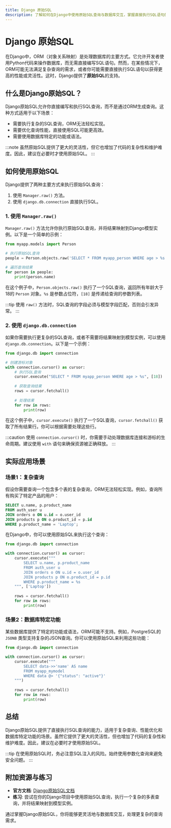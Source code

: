 ```yaml
---
title: Django 原始SQL
description: 了解如何在Django中使用原始SQL查询与数据库交互，掌握直接执行SQL语句的方法及其适用场景。
---
```


# Django 原始SQL

在Django中，ORM（对象关系映射）是处理数据库的主要方式。它允许开发者使用Python代码来操作数据库，而无需直接编写SQL语句。然而，在某些情况下，ORM可能无法满足复杂查询的需求，或者你可能需要直接执行SQL语句以获得更高的性能或灵活性。这时，Django提供了**原始SQL**的支持。

## 什么是Django原始SQL？

Django原始SQL允许你直接编写和执行SQL查询，而不是通过ORM生成查询。这种方式适用于以下场景：
- 需要执行复杂的SQL查询，ORM无法轻松实现。
- 需要优化查询性能，直接使用SQL可能更高效。
- 需要使用数据库特定的功能或语法。

:::note
虽然原始SQL提供了更大的灵活性，但它也增加了代码的复杂性和维护难度。因此，建议在必要时才使用原始SQL。
:::

## 如何使用原始SQL

Django提供了两种主要方式来执行原始SQL查询：
1. 使用 `Manager.raw()` 方法。
2. 使用 `django.db.connection` 直接执行SQL。

### 1. 使用 `Manager.raw()`

`Manager.raw()` 方法允许你执行原始SQL查询，并将结果映射到Django模型实例。以下是一个简单的示例：

```python
from myapp.models import Person

# 执行原始SQL查询
people = Person.objects.raw('SELECT * FROM myapp_person WHERE age > %s', [18])

# 遍历查询结果
for person in people:
    print(person.name)
```

在这个例子中，`Person.objects.raw()` 执行了一个SQL查询，返回所有年龄大于18的 `Person` 对象。`%s` 是参数占位符，`[18]` 是传递给查询的参数列表。

:::tip
使用 `raw()` 方法时，SQL查询的字段必须与模型字段匹配，否则会引发异常。
:::

### 2. 使用 `django.db.connection`

如果你需要执行更复杂的SQL查询，或者不需要将结果映射到模型实例，可以使用 `django.db.connection`。以下是一个示例：

```python
from django.db import connection

# 创建游标对象
with connection.cursor() as cursor:
    # 执行SQL查询
    cursor.execute("SELECT * FROM myapp_person WHERE age > %s", [18])
    
    # 获取查询结果
    rows = cursor.fetchall()
    
    # 处理结果
    for row in rows:
        print(row)
```

在这个例子中，`cursor.execute()` 执行了一个SQL查询，`cursor.fetchall()` 获取了所有结果行。你可以根据需要处理这些行。

:::caution
使用 `connection.cursor()` 时，你需要手动处理数据库连接和游标的生命周期。建议使用 `with` 语句来确保资源被正确释放。
:::

## 实际应用场景

### 场景1：复杂查询

假设你需要查询一个包含多个表的复杂查询，ORM无法轻松实现。例如，查询所有购买了特定产品的用户：

```sql
SELECT u.name, p.product_name
FROM auth_user u
JOIN orders o ON u.id = o.user_id
JOIN products p ON o.product_id = p.id
WHERE p.product_name = 'Laptop';
```

在Django中，你可以使用原始SQL来执行这个查询：

```python
from django.db import connection

with connection.cursor() as cursor:
    cursor.execute("""
        SELECT u.name, p.product_name
        FROM auth_user u
        JOIN orders o ON u.id = o.user_id
        JOIN products p ON o.product_id = p.id
        WHERE p.product_name = %s
    """, ['Laptop'])
    
    rows = cursor.fetchall()
    for row in rows:
        print(row)
```

### 场景2：数据库特定功能

某些数据库提供了特定的功能或语法，ORM可能不支持。例如，PostgreSQL的 `JSONB` 类型支持复杂的JSON查询。你可以使用原始SQL来利用这些功能：

```python
from django.db import connection

with connection.cursor() as cursor:
    cursor.execute("""
        SELECT data->>'name' AS name
        FROM myapp_mymodel
        WHERE data @> '{"status": "active"}'
    """)
    
    rows = cursor.fetchall()
    for row in rows:
        print(row)
```

## 总结

Django原始SQL提供了直接执行SQL查询的能力，适用于复杂查询、性能优化和数据库特定功能的场景。虽然它提供了更大的灵活性，但也增加了代码的复杂性和维护难度。因此，建议在必要时才使用原始SQL。

:::tip
在使用原始SQL时，务必注意SQL注入的风险。始终使用参数化查询来避免安全问题。
:::

## 附加资源与练习

- **官方文档**: [Django原始SQL文档](https://docs.djangoproject.com/en/stable/topics/db/sql/)
- **练习**: 尝试在你的Django项目中使用原始SQL查询，执行一个复杂的多表查询，并将结果映射到模型实例。

通过掌握Django原始SQL，你将能够更灵活地与数据库交互，处理更复杂的查询需求。